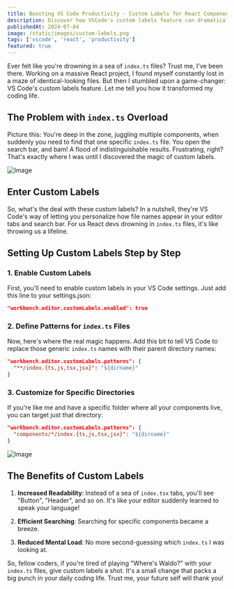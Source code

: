 ```yaml
---
title: Boosting VS Code Productivity - Custom Labels for React Component Files
description: Discover how VSCode's custom labels feature can dramatically improve readability and navigation in large React projects by customizing the display of `index.ts` files.
publishedAt: 2024-07-04
image: /static/images/custom-labels.png
tags: ['vscode', 'react', 'productivity']
featured: true
---
```


Ever felt like you're drowning in a sea of `index.ts` files? Trust me, I've been there. Working on a massive React project, I found myself constantly lost in a maze of identical-looking files. But then I stumbled upon a game-changer: VS Code's custom labels feature. Let me tell you how it transformed my coding life.

## The Problem with `index.ts` Overload



Picture this: You're deep in the zone, juggling multiple components, when suddenly you need to find that one specific `index.ts` file. You open the search bar, and bam! A flood of indistinguishable results. Frustrating, right? That's exactly where I was until I discovered the magic of custom labels.

![Image](/static/images/custom-labels-messy-index.png)


## Enter Custom Labels

So, what's the deal with these custom labels? In a nutshell, they're VS Code's way of letting you personalize how file names appear in your editor tabs and search bar. For us React devs drowning in `index.ts` files, it's like throwing us a lifeline.

## Setting Up Custom Labels Step by Step

### 1. Enable Custom Labels

First, you'll need to enable custom labels in your VS Code settings. Just add this line to your settings.json:

```json
"workbench.editor.customLabels.enabled": true
```

### 2. Define Patterns for `index.ts` Files

Now, here's where the real magic happens. Add this bit to tell VS Code to replace those generic `index.ts` names with their parent directory names:

```json
"workbench.editor.customLabels.patterns": {
  "**/index.{ts,js,tsx,jsx}": "${dirname}"
}
```

### 3. Customize for Specific Directories

If you're like me and have a specific folder where all your components live, you can target just that directory:

```json
"workbench.editor.customLabels.patterns": {
  "components/*/index.{ts,js,tsx,jsx}": "${dirname}"
}
```

![Image](/static/images/custom-labels-applied-index.png)


## The Benefits of Custom Labels

1. **Increased Readability**: Instead of a sea of `index.tsx` tabs, you'll see "Button", "Header", and so on. It's like your editor suddenly learned to speak your language!

2. **Efficient Searching**: Searching for specific components became a breeze.

3. **Reduced Mental Load**: No more second-guessing which `index.ts` I was looking at.

So, fellow coders, if you're tired of playing "Where's Waldo?" with your `index.ts` files, give custom labels a shot. It's a small change that packs a big punch in your daily coding life. Trust me, your future self will thank you!
